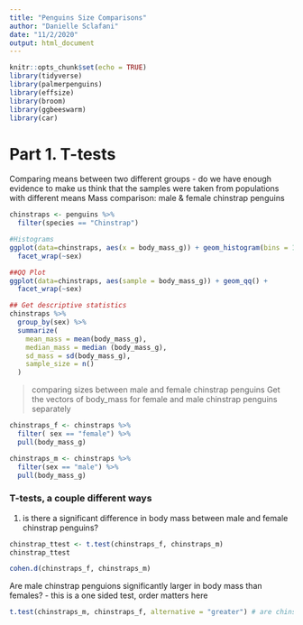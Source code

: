 ```yaml
---
title: "Penguins Size Comparisons"
author: "Danielle Sclafani"
date: "11/2/2020"
output: html_document
---
```


```r
knitr::opts_chunk$set(echo = TRUE)
library(tidyverse)
library(palmerpenguins)
library(effsize)
library(broom)
library(ggbeeswarm)
library(car)
```

# Part 1. T-tests

Comparing means between two different groups - do we have enough evidence to make us think that the samples were taken from populations with different means
Mass comparison: male & female chinstrap penguins

```r
chinstraps <- penguins %>% 
  filter(species == "Chinstrap")

#Histograms
ggplot(data=chinstraps, aes(x = body_mass_g)) + geom_histogram(bins = 10) +
  facet_wrap(~sex)

##QQ Plot
ggplot(data=chinstraps, aes(sample = body_mass_g)) + geom_qq() +
  facet_wrap(~sex)

## Get descriptive statistics
chinstraps %>% 
  group_by(sex) %>% 
  summarize(
    mean_mass = mean(body_mass_g),
    median_mass = median (body_mass_g),
    sd_mass = sd(body_mass_g),
    sample_size = n()
  )
```

> comparing sizes between male and female chinstrap penguins
Get the vectors of body_mass for female and male chinstrap penguins separately

```r
chinstraps_f <- chinstraps %>% 
  filter( sex == "female") %>% 
  pull(body_mass_g)

chinstraps_m <- chinstraps %>% 
  filter(sex == "male") %>% 
  pull(body_mass_g)
```

### T-tests, a couple different ways

1. is there a significant difference in body mass between male and female chinstrap penguins?

```r
chinstrap_ttest <- t.test(chinstraps_f, chinstraps_m)
chinstrap_ttest

cohen.d(chinstraps_f, chinstraps_m)
```

Are male chinstrap penguions significantly larger in body mass than females? - this is a one sided test, order matters here

```r
t.test(chinstraps_m, chinstraps_f, alternative = "greater") # are chinstrap_m greater than chinstrao_females
```


